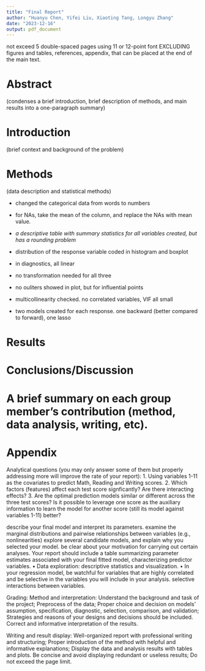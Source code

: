 ```yaml
---
title: "Final Report"
author: "Huanyu Chen, Yifei Liu, Xiaoting Tang, Longyu Zhang"
date: "2023-12-16"
output: pdf_document
---
```


not exceed 5 double-spaced pages using 11 or 12-point font
EXCLUDING figures and tables, references, appendix, that can be placed at the end of the main text. 

# Abstract

(condenses a brief introduction, brief description of methods, and main results into a one-paragraph summary)

# Introduction
(brief context and background of the problem)

# Methods
(data description and statistical methods)

- changed the categorical data from words to numbers
- for NAs, take the mean of the column, and replace the NAs with mean value. 
- *a descriptive table with summary statistics for all variables created, but has a rounding problem*
- distribution of the response variable coded in histogram and boxplot
- in diagnostics, all linear
- no transformation needed for all three
- no ouliters showed in plot, but for influential points
- multicollinearity checked. no correlated variables, VIF all small

- two models created for each response. one backward (better compared to forward), one lasso


# Results

# Conclusions/Discussion

# A brief summary on each group member’s contribution (method, data analysis, writing, etc).

# Appendix


Analytical questions (you may only answer some of them but properly addressing more will improve the rate of your report):
1. Using variables 1-11 as the covariates to predict Math, Reading and Writing scores.
2. Which factors (features) affect each test score signficantly? Are there interacting effects?
3. Are the optimal prediction models similar or different across the three test scores? Is it possible to leverage one score as the auxiliary information to learn the model for another score (still its model against variables 1-11) better?


describe your final model and interpret its parameters. 
examine the marginal distributions and pairwise relationships between variables (e.g., nonlinearities)
explore several candidate models, and explain why you selected your model.
be clear about your motivation for carrying out certain analyses. 
Your report should include a table summarizing parameter estimates associated with your final fitted model, characterizing predictor variables.
• Data exploration: descriptive statistics and visualization.
• In your regression model, be watchful for variables that are highly correlated and be selective in the variables you will include in your analysis.
selective interactions between variables.


Grading:
Method and interpretation:
Understand the background and task of the project;
Preprocess of the data;
Proper choice and decision on models’ assumption, specification, diagnostic, selection, comparison, and validation;
Strategies and reasons of your designs and decisions should be included.
Correct and informative interpretation of the results.

Writing and result display:
Well-organized report with professional writing and structuring;
Proper introduction of the method with helpful and informative explanations;
Display the data and analysis results with tables and plots. 
Be concise and avoid displaying redundant or useless results; 
Do not exceed the page limit.
